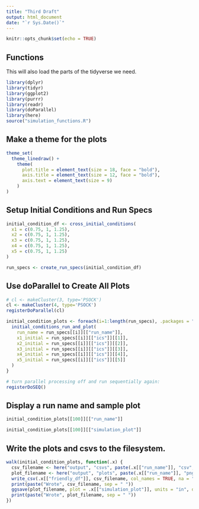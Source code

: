 ```yaml
---
title: "Third Draft"
output: html_document
date: "`r Sys.Date()`"
---
```


```r
knitr::opts_chunk$set(echo = TRUE)
```

## Functions

This will also load the parts of the tidyverse we need.

```r
library(dplyr)
library(tidyr)
library(ggplot2)
library(purrr)
library(readr)
library(doParallel)
library(here)
source("simulation_functions.R")
```

## Make a theme for the plots

```r
theme_set(
  theme_linedraw() +
    theme(
      plot.title = element_text(size = 18, face = "bold"),
      axis.title = element_text(size = 12, face = "bold"),
      axis.text = element_text(size = 9)
    )
)
```

## Setup Initial Conditions and Run Specs

```r
initial_condition_df <- cross_initial_conditions(
  x1 = c(0.75, 1, 1.25),
  x2 = c(0.75, 1, 1.25),
  x3 = c(0.75, 1, 1.25),
  x4 = c(0.75, 1, 1.25),
  x5 = c(0.75, 1, 1.25)
)

run_specs <- create_run_specs(initial_condition_df)
```

## Use doParallel to Create All Plots

```r
# cl <- makeCluster(3, type='PSOCK')
cl <- makeCluster(4, type='PSOCK')
registerDoParallel(cl)

initial_condition_plots <- foreach(i=1:length(run_specs), .packages = "tidyverse") %dopar% {
  initial_conditions_run_and_plot(
    run_name = run_specs[[i]][["run_name"]],
    x1_initial = run_specs[[i]][["ics"]][[1]],
    x2_initial = run_specs[[i]][["ics"]][[2]],
    x3_initial = run_specs[[i]][["ics"]][[3]],
    x4_initial = run_specs[[i]][["ics"]][[4]],
    x5_initial = run_specs[[i]][["ics"]][[5]]
  )
}

# turn parallel processing off and run sequentially again:
registerDoSEQ()
```

## Display a run name and sample plot

```r
initial_condition_plots[[100]][["run_name"]]
```

```r
initial_condition_plots[[100]][["simulation_plot"]]
```

## Write the plots and csvs to the filesystem.

```r
walk(initial_condition_plots, function(.x) {
  csv_filename <- here("output", "csvs", paste(.x[["run_name"]], "csv", sep = "."))
  plot_filename <- here("output", "plots", paste(.x[["run_name"]], "png", sep = "."))
  write_csv(.x[["friendly_df"]], csv_filename, col_names = TRUE, na = "")
  print(paste("Wrote", csv_filename, sep = " "))
  ggsave(plot_filename, plot = .x[["simulation_plot"]], units = "in", dpi = 300, height = 3, width = 5)
  print(paste("Wrote", plot_filename, sep = " "))
})
```

